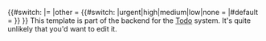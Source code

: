 <includeonly>
{{#switch:{{{1}}}
|{{{priority|medium}}}={{todoitem|{{{2}}}|{{{priority|}}}}}
|other = {{#switch:{{{priority|medium}}}
|urgent|high|medium|low|none = 
|#default = {{todoitem|{{{2}}}|{{{priority|}}}}}
}}
}}</includeonly><noinclude>
This template is part of the backend for the [[Template:Todo|Todo]] system.  It's quite unlikely that you'd want to edit it.
</noinclude>